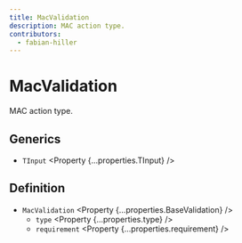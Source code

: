 ```yaml
---
title: MacValidation
description: MAC action type.
contributors:
  - fabian-hiller
---
```



# MacValidation

MAC action type.

## Generics

- `TInput` <Property {...properties.TInput} />

## Definition

- `MacValidation` <Property {...properties.BaseValidation} />
  - `type` <Property {...properties.type} />
  - `requirement` <Property {...properties.requirement} />
